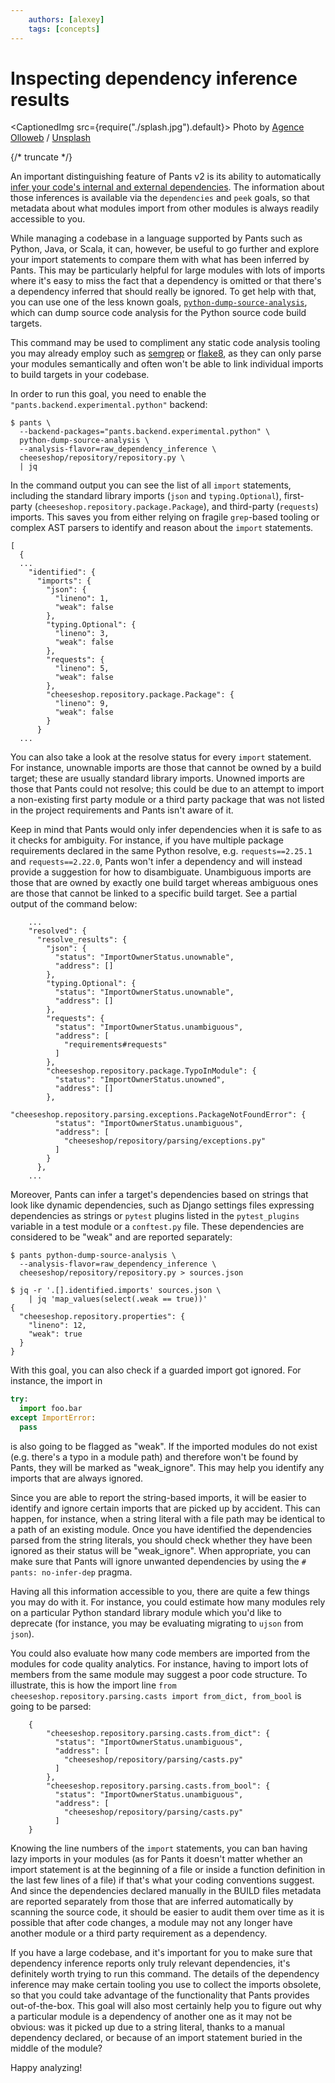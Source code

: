 ```yaml
---
    authors: [alexey]
    tags: [concepts]
---
```


# Inspecting dependency inference results

<CaptionedImg src={require("./splash.jpg").default}>
  Photo by [Agence
  Olloweb](https://unsplash.com/photos/magnifying-glass-near-gray-laptop-computer-d9ILr-dbEdg)
  /
  [Unsplash](https://unsplash.com/photos/magnifying-glass-near-gray-laptop-computer-d9ILr-dbEdg)
</CaptionedImg>

{/* truncate */}

An important distinguishing feature of Pants v2 is its ability to automatically [infer your code's internal and external dependencies](https://www.pantsbuild.org/blog/2022/10/27/why-dependency-inference). The information about those inferences is available via the `dependencies` and `peek` goals, so that metadata about what modules import from other modules is always readily accessible to you.

While managing a codebase in a language supported by Pants such as Python, Java, or Scala, it can, however, be useful to go further and explore your import statements to compare them with what has been inferred by Pants. This may be particularly helpful for large modules with lots of imports where it's easy to miss the fact that a dependency is omitted or that there's a dependency inferred that should really be ignored. To get help with that, you can use one of the less known goals, [`python-dump-source-analysis`](https://www.pantsbuild.org/2.18/reference/goals/python-dump-source-analysis), which can dump source code analysis for the Python source code build targets.

This command may be used to compliment any static code analysis tooling you may already employ such as [semgrep](https://semgrep.dev/) or [flake8](https://flake8.pycqa.org/en/latest/), as they can only parse your modules semantically and often won't be able to link individual imports to build targets in your codebase.

In order to run this goal, you need to enable the `"pants.backend.experimental.python"` backend:

```shell-session
$ pants \
  --backend-packages="pants.backend.experimental.python" \
  python-dump-source-analysis \
  --analysis-flavor=raw_dependency_inference \
  cheeseshop/repository/repository.py \
  | jq
```

In the command output you can see the list of all `import` statements, including the standard library imports (`json` and `typing.Optional`), first-party (`cheeseshop.repository.package.Package`), and third-party (`requests`) imports. This saves you from either relying on fragile `grep`-based tooling or complex AST parsers to identify and reason about the `import` statements.

```
[
  {
  ...
    "identified": {
      "imports": {
        "json": {
          "lineno": 1,
          "weak": false
        },
        "typing.Optional": {
          "lineno": 3,
          "weak": false
        },
        "requests": {
          "lineno": 5,
          "weak": false
        },
        "cheeseshop.repository.package.Package": {
          "lineno": 9,
          "weak": false
        }
      }
  ...
```

You can also take a look at the resolve status for every `import` statement. For instance, unownable imports are those that cannot be owned by a build target; these are usually standard library imports. Unowned imports are those that Pants could not resolve; this could be due to an attempt to import a non-existing first party module or a third party package that was not listed in the project requirements and Pants isn't aware of it.

Keep in mind that Pants would only infer dependencies when it is safe to as it checks for ambiguity. For instance, if you have multiple package requirements declared in the same Python resolve, e.g. `requests==2.25.1` and `requests==2.22.0`, Pants won't infer a dependency and will instead provide a suggestion for how to disambiguate. Unambiguous imports are those that are owned by exactly one build target whereas ambiguous ones are those that cannot be linked to a specific build target. See a partial output of the command below:

```
    ...
    "resolved": {
      "resolve_results": {
        "json": {
          "status": "ImportOwnerStatus.unownable",
          "address": []
        },
        "typing.Optional": {
          "status": "ImportOwnerStatus.unownable",
          "address": []
        },
        "requests": {
          "status": "ImportOwnerStatus.unambiguous",
          "address": [
            "requirements#requests"
          ]
        },
        "cheeseshop.repository.package.TypoInModule": {
          "status": "ImportOwnerStatus.unowned",
          "address": []
        },
        "cheeseshop.repository.parsing.exceptions.PackageNotFoundError": {
          "status": "ImportOwnerStatus.unambiguous",
          "address": [
            "cheeseshop/repository/parsing/exceptions.py"
          ]
        }
      },
    ...
```

Moreover, Pants can infer a target's dependencies based on strings that look like dynamic dependencies, such as Django settings files expressing dependencies as strings or `pytest` plugins listed in the `pytest_plugins` variable in a test module or a `conftest.py` file. These dependencies are considered to be "weak" and are reported separately:

```shell-session
$ pants python-dump-source-analysis \
  --analysis-flavor=raw_dependency_inference \
  cheeseshop/repository/repository.py > sources.json

$ jq -r '.[].identified.imports' sources.json \
    | jq 'map_values(select(.weak == true))'
{
  "cheeseshop.repository.properties": {
    "lineno": 12,
    "weak": true
  }
}
```

With this goal, you can also check if a guarded import got ignored. For instance, the import in

```python
try:
  import foo.bar
except ImportError:
  pass
```

is also going to be flagged as "weak". If the imported modules do not exist (e.g. there's a typo in a module path) and therefore won't be found by Pants, they will be marked as "weak_ignore". This may help you identify any imports that are always ignored.

Since you are able to report the string-based imports, it will be easier to identify and ignore certain imports that are picked up by accident. This can happen, for instance, when a string literal with a file path may be identical to a path of an existing module. Once you have identified the dependencies parsed from the string literals, you should check whether they have been ignored as their status will be "weak_ignore". When appropriate, you can make sure that Pants will ignore unwanted dependencies by using the `# pants: no-infer-dep` pragma.

Having all this information accessible to you, there are quite a few things you may do with it. For instance, you could estimate how many modules rely on a particular Python standard library module which you'd like to deprecate (for instance, you may be evaluating migrating to `ujson` from `json`).

You could also evaluate how many code members are imported from the modules for code quality analytics. For instance, having to import lots of members from the same module may suggest a poor code structure. To illustrate, this is how the import line `from cheeseshop.repository.parsing.casts import from_dict, from_bool` is going to be parsed:

```
    {
        "cheeseshop.repository.parsing.casts.from_dict": {
          "status": "ImportOwnerStatus.unambiguous",
          "address": [
            "cheeseshop/repository/parsing/casts.py"
          ]
        },
        "cheeseshop.repository.parsing.casts.from_bool": {
          "status": "ImportOwnerStatus.unambiguous",
          "address": [
            "cheeseshop/repository/parsing/casts.py"
          ]
    }
```

Knowing the line numbers of the `import` statements, you can ban having lazy imports in your modules (as for Pants it doesn't matter whether an import statement is at the beginning of a file or inside a function definition in the last few lines of a file) if that's what your coding conventions suggest. And since the dependencies declared manually in the BUILD files metadata are reported separately from those that are inferred automatically by scanning the source code, it should be easier to audit them over time as it is possible that after code changes, a module may not any longer have another module or a third party requirement as a dependency.

If you have a large codebase, and it's important for you to make sure that dependency inference reports only truly relevant dependencies, it's definitely worth trying to run this command. The details of the dependency inference may make certain tooling you use to collect the imports obsolete, so that you could take advantage of the functionality that Pants provides out-of-the-box. This goal will also most certainly help you to figure out why a particular module is a dependency of another one as it may not be obvious: was it picked up due to a string literal, thanks to a manual dependency declared, or because of an import statement buried in the middle of the module?

Happy analyzing!
